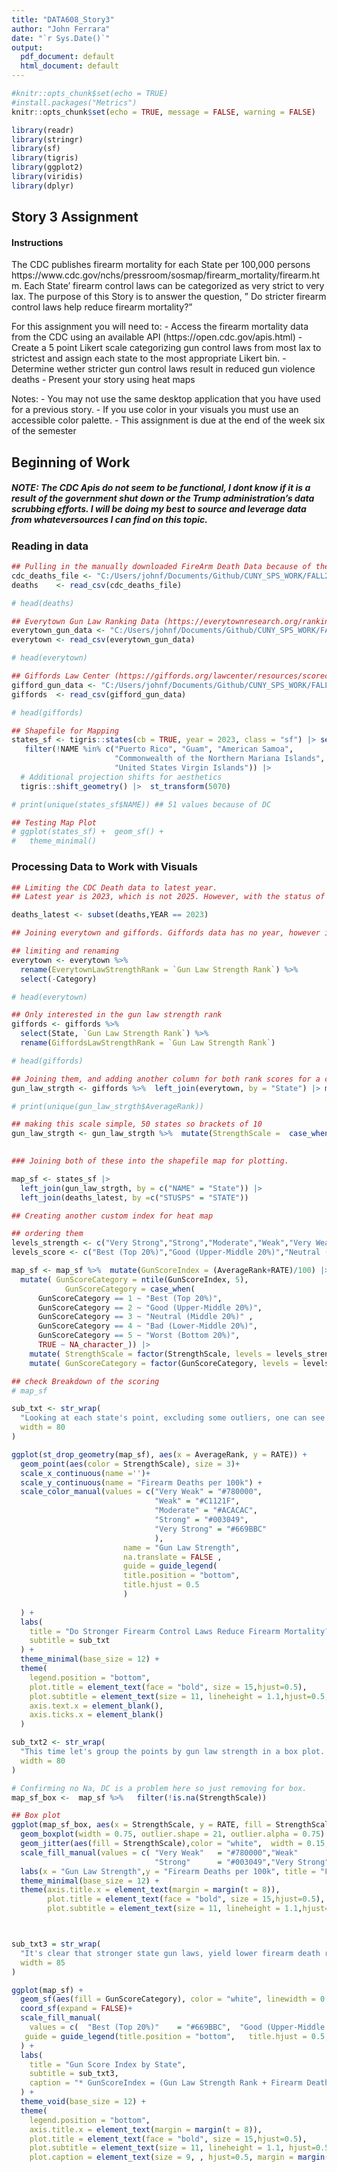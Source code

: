 ```yaml
---
title: "DATA608_Story3"
author: "John Ferrara"
date: "`r Sys.Date()`"
output:
  pdf_document: default
  html_document: default
---
```


```r
#knitr::opts_chunk$set(echo = TRUE)
#install.packages("Metrics")
knitr::opts_chunk$set(echo = TRUE, message = FALSE, warning = FALSE)

library(readr)
library(stringr)
library(sf)
library(tigris)
library(ggplot2)
library(viridis)
library(dplyr)


```

## Story 3 Assignment 

#### Instructions
The CDC publishes firearm mortality for each State per 100,000 persons https://www.cdc.gov/nchs/pressroom/sosmap/firearm_mortality/firearm.htm. Each State' firearm control laws can be categorized as very strict to very lax. The purpose of this Story is to answer the question, " Do stricter firearm control laws help reduce firearm mortality?"

For this assignment you will need to:
- Access the firearm mortality data from the CDC using an available API (https://open.cdc.gov/apis.html)
- Create a 5 point Likert scale categorizing gun control laws from most lax to strictest and assign each state to the most appropriate Likert bin.
- Determine wether stricter gun control laws result in reduced gun violence deaths
- Present your story using  heat maps

Notes:
- You may not use the same desktop application that you have used for a previous story.
- If you use color in your visuals you must use an accessible color palette. 
- This assignment is due at the end of the week six of the semester


## Beginning of Work 

##### NOTE: The CDC Apis do not seem to be functional, I dont know if it is a result of the government shut down or the Trump administration's data scrubbing efforts. I will be doing my best to source and leverage data from whateversources I can find on this topic.

### Reading in data

```r
## Pulling in the manually downloaded FireArm Death Data because of the WONDER API being down. (https://www.cdc.gov/nchs/state-stats/deaths/firearms.html#cdc_data_surveillance_section_1-mortality-rates)
cdc_deaths_file <- "C:/Users/johnf/Documents/Github/CUNY_SPS_WORK/FALL2025/DATA608/Story3/cdc_gundeaths_state.csv"
deaths    <- read_csv(cdc_deaths_file)

# head(deaths)

## Everytown Gun Law Ranking Data (https://everytownresearch.org/rankings/) 2025
everytown_gun_data <- "C:/Users/johnf/Documents/Github/CUNY_SPS_WORK/FALL2025/DATA608/Story3/everytown_gun_law_rankings_by_category.csv"
everytown <- read_csv(everytown_gun_data)

# head(everytown)

## Giffords Law Center (https://giffords.org/lawcenter/resources/scorecard/) 2025, its their latest scorecard?
gifford_gun_data <- "C:/Users/johnf/Documents/Github/CUNY_SPS_WORK/FALL2025/DATA608/Story3/giffords_gun_laws_and_death_rates.csv"
giffords  <- read_csv(gifford_gun_data)

# head(giffords)

## Shapefile for Mapping 
states_sf <- tigris::states(cb = TRUE, year = 2023, class = "sf") |> select(STUSPS, NAME, GEOID, geometry) |>
   filter(!NAME %in% c("Puerto Rico", "Guam", "American Samoa",
                       "Commonwealth of the Northern Mariana Islands",
                       "United States Virgin Islands")) |>
  # Additional projection shifts for aesthetics
  tigris::shift_geometry() |>  st_transform(5070)

# print(unique(states_sf$NAME)) ## 51 values because of DC

## Testing Map Plot 
# ggplot(states_sf) +  geom_sf() +
#   theme_minimal()

```


### Processing Data to Work with Visuals

``` r
## Limiting the CDC Death data to latest year.
## Latest year is 2023, which is not 2025. However, with the status of the CDC website and API, I dont believe there is additional data for 2025. However, after spot checking against the giffords data, this may be the data they used as well.

deaths_latest <- subset(deaths,YEAR == 2023)

## Joining everytown and giffords. Giffords data has no year, however it's their latest annual ranking, so its safe to assume its 2025.

## limiting and renaming 
everytown <- everytown %>%
  rename(EverytownLawStrengthRank = `Gun Law Strength Rank`) %>%
  select(-Category)

# head(everytown)

## Only interested in the gun law strength rank
giffords <- giffords %>%
  select(State, `Gun Law Strength Rank`) %>% 
  rename(GiffordsLawStrengthRank = `Gun Law Strength Rank`) 

# head(giffords)

## Joining them, and adding another column for both rank scores for a custom score. Points out of 100 
gun_law_strgth <- giffords %>%  left_join(everytown, by = "State") |> mutate(AverageRank = (GiffordsLawStrengthRank + EverytownLawStrengthRank) / 2)

# print(unique(gun_law_strgth$AverageRank))

## making this scale simple, 50 states so brackets of 10
gun_law_strgth <- gun_law_strgth %>%  mutate(StrengthScale =  case_when(AverageRank <= 10 ~ "Very Strong", AverageRank <= 20 ~ "Strong", 
                                                                        AverageRank <= 30 ~ "Moderate", AverageRank <= 40 ~ "Weak", TRUE ~ "Very Weak"))
``` 



```r
### Joining both of these into the shapefile map for plotting.

map_sf <- states_sf |>
  left_join(gun_law_strgth, by = c("NAME" = "State")) |>
  left_join(deaths_latest, by =c("STUSPS" = "STATE"))

## Creating another custom index for heat map 

## ordering them
levels_strength <- c("Very Strong","Strong","Moderate","Weak","Very Weak")
levels_score <- c("Best (Top 20%)","Good (Upper-Middle 20%)","Neutral (Middle 20%)","Bad (Lower-Middle 20%)", "Worst (Bottom 20%)")

map_sf <- map_sf %>%  mutate(GunScoreIndex = (AverageRank+RATE)/100) |>
  mutate( GunScoreCategory = ntile(GunScoreIndex, 5), 
            GunScoreCategory = case_when(
      GunScoreCategory == 1 ~ "Best (Top 20%)",
      GunScoreCategory == 2 ~ "Good (Upper-Middle 20%)",
      GunScoreCategory == 3 ~ "Neutral (Middle 20%)" ,
      GunScoreCategory == 4 ~ "Bad (Lower-Middle 20%)",
      GunScoreCategory == 5 ~ "Worst (Bottom 20%)",
      TRUE ~ NA_character_)) |> 
    mutate( StrengthScale = factor(StrengthScale, levels = levels_strength, ordered = TRUE)) |>
    mutate( GunScoreCategory = factor(GunScoreCategory, levels = levels_score, ordered = TRUE))

## check Breakdown of the scoring 
# map_sf

```









```r

sub_txt <- str_wrap(
  "Looking at each state's point, excluding some outliers, one can see the trend towards higher rates of firearm death as gun laws weaken.",
  width = 80
)

ggplot(st_drop_geometry(map_sf), aes(x = AverageRank, y = RATE)) +
  geom_point(aes(color = StrengthScale), size = 3)+
  scale_x_continuous(name ='')+
  scale_y_continuous(name = "Firearm Deaths per 100k") +
  scale_color_manual(values = c("Very Weak" = "#780000",
                                "Weak" = "#C1121F",
                                "Moderate" = "#ACACAC",
                                "Strong" = "#003049",
                                "Very Strong" = "#669BBC"
                                ),
                         name = "Gun Law Strength",
                         na.translate = FALSE ,
                         guide = guide_legend(
                         title.position = "bottom",   
                         title.hjust = 0.5
                         )
                     
  ) +
  labs(
    title = "Do Stronger Firearm Control Laws Reduce Firearm Mortality?",
    subtitle = sub_txt
  ) +
  theme_minimal(base_size = 12) +
  theme(
    legend.position = "bottom",
    plot.title = element_text(face = "bold", size = 15,hjust=0.5),
    plot.subtitle = element_text(size = 11, lineheight = 1.1,hjust=0.5, margin = margin(b = 10)),
    axis.text.x = element_blank(),                         
    axis.ticks.x = element_blank() 
  )


```


``` r
sub_txt2 <- str_wrap(
  "This time let's group the points by gun law strength in a box plot. Now the differences in firearm death rate ranges are even clearer for each group.",
  width = 80
)

# Confirming no Na, DC is a problem here so just removing for box.
map_sf_box <-  map_sf %>%   filter(!is.na(StrengthScale))

## Box plot
ggplot(map_sf_box, aes(x = StrengthScale, y = RATE, fill = StrengthScale)) +
  geom_boxplot(width = 0.75, outlier.shape = 21, outlier.alpha = 0.75) +
  geom_jitter(aes(fill = StrengthScale),color = "white",  width = 0.15,  alpha = 0.8,  size = 3, shape = 21) +
  scale_fill_manual(values = c( "Very Weak"   = "#780000","Weak"        = "#C1121F","Moderate"    = "#ACACAC",
                                "Strong"      = "#003049","Very Strong" = "#669BBC"),  guide = "none",na.translate = FALSE ,) +
  labs(x = "Gun Law Strength",y = "Firearm Deaths per 100k", title = "Firearm Death Rates by Gun Law Strength Category", subtitle = sub_txt2) +
  theme_minimal(base_size = 12) +
  theme(axis.title.x = element_text(margin = margin(t = 8)),
        plot.title = element_text(face = "bold", size = 15,hjust=0.5),
        plot.subtitle = element_text(size = 11, lineheight = 1.1,hjust=0.5, margin = margin(b = 10)),)




```


```r
sub_txt3 = str_wrap(
  "It's clear that stronger state gun laws, yield lower firearm death rates on average. Let's put it all together. This map considers both metrics to calculate a Gun Score Index showing each state's standing.",
  width = 85
)

ggplot(map_sf) +
  geom_sf(aes(fill = GunScoreCategory), color = "white", linewidth = 0.75, hjust =0.5) +
  coord_sf(expand = FALSE)+
  scale_fill_manual(
    values = c(  "Best (Top 20%)"    = "#669BBC",  "Good (Upper-Middle 20%)"   = "#003049",  "Neutral (Middle 20%)" = "#ACACAC" ,"Bad (Lower-Middle 20%)" = "#C1121F", "Worst (Bottom 20%)" = "#780000" ),na.translate = FALSE, name = "Gun Score Index*",
   guide = guide_legend(title.position = "bottom",   title.hjust = 0.5, nrow = 2,)
  ) +
  labs(
    title = "Gun Score Index by State",
    subtitle = sub_txt3,
    caption = "* GunScoreIndex = (Gun Law Strength Rank + Firearm Death Rate)/100)"
  ) +
  theme_void(base_size = 12) +
  theme(
    legend.position = "bottom",
    axis.title.x = element_text(margin = margin(t = 8)),
    plot.title = element_text(face = "bold", size = 15,hjust=0.5),
    plot.subtitle = element_text(size = 11, lineheight = 1.1, hjust=0.5, margin = margin(t=10,b = 10)),
    plot.caption = element_text(size = 9, , hjust=0.5, margin = margin(t=10, b = 10)),)



```